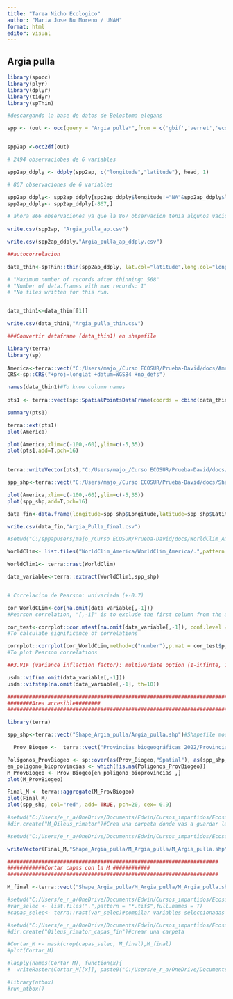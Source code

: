 ---
title: "Tarea Nicho Ecologico"
author: "Maria Jose Bu Moreno / UNAH"
format: html
editor: visual
---

::: panel-tabset

## Argia pulla

```{r}

library(spocc) 
library(plyr)
library(dplyr)
library(tidyr)
library(spThin)

```

```{r}
#descargando la base de datos de Belostoma elegans

spp <- (out <- occ(query = "Argia pulla*",from = c('gbif','vernet','ecoengine','idigbio','bison'),limit = 20000))


spp2ap <-occ2df(out)

# 2494 observaciobes de 6 variables 

spp2ap_ddply <- ddply(spp2ap, c("longitude","latitude"), head, 1)

# 867 observaciones de 6 variables

spp2ap_ddply<- spp2ap_ddply[spp2ap_ddply$longitude!="NA"&spp2ap_ddply$latitude!="NA",]
spp2ap_ddply<- spp2ap_ddply[-867,]

# ahora 866 observaciones ya que la 867 observacion tenia algunos vacios
  
write.csv(spp2ap, "Argia_pulla_ap.csv")

write.csv(spp2ap_ddply,"Argia_pulla_ap_ddply.csv")


```

```{r}
##autocorrelacion

data_thin<-spThin::thin(spp2ap_ddply, lat.col="latitude",long.col="longitude",thin.par=1,spec.col = "name",locs.thinned.list.return = TRUE,max.files = 1,write.files = FALSE,reps=1)

# "Maximum number of records after thinning: 568"
# "Number of data.frames with max records: 1"
# "No files written for this run.


data_thin1<-data_thin[[1]]

write.csv(data_thin1,"Argia_pulla_thin.csv")

###Convertir dataframe (data_thin1) en shapefile

library(terra)
library(sp)
  
America<-terra::vect("C:/Users/majo_/Curso ECOSUR/Prueba-David/docs/Americas/Americas.shp")
CRS<-sp::CRS("+proj=longlat +datum=WGS84 +no_defs")

names(data_thin1)#To know column names
  
pts1 <- terra::vect(sp::SpatialPointsDataFrame(coords = cbind(data_thin1$Longitude,data_thin1$Latitude),data_thin1,proj4string = CRS))

summary(pts1)

terra::ext(pts1)  
plot(America)

plot(America,xlim=c(-100,-60),ylim=c(-5,35))
plot(pts1,add=T,pch=16)

  
terra::writeVector(pts1,"C:/Users/majo_/Curso ECOSUR/Prueba-David/docs/Shape_Argia_pulla/Argia_pulla.shp",overwrite=T)

```

```{r}

spp_shp<-terra::vect("C:/Users/majo_/Curso ECOSUR/Prueba-David/docs/Shape_Argia_pulla/Argia_pulla.shp")

plot(America,xlim=c(-100,-60),ylim=c(-5,35))
plot(spp_shp,add=T,pch=16)

data_fin<-data.frame(longitude=spp_shp$Longitude,latitude=spp_shp$Latitude)

write.csv(data_fin,"Argia_Pulla_final.csv")

#setwd("C:/sppapUsers/majo_/Curso ECOSUR/Prueba-David/docs/WorldClim_America")

WorldClim<- list.files("WorldClim_America/WorldClim_America/.",pattern = "*.tif$",full.names = T)

WorldClim1<- terra::rast(WorldClim)

data_variable<-terra::extract(WorldClim1,spp_shp)


# Correlacion de Pearson: univariada (+-0.7)

cor_WorldCLim<-cor(na.omit(data_variable[,-1]))
#Pearson correlation, "[,-1]" is to exclude the first column from the analysis

cor_test<-corrplot::cor.mtest(na.omit(data_variable[,-1]), conf.level = 0.95)
#To calculate significance of correlations

corrplot::corrplot(cor_WorldCLim,method=c("number"),p.mat = cor_test$p, type = 'lower',diag=FALSE,insig="blank",addCoef.col ='black', number.cex = 0.8, order = 'AOE')
#To plot Pearson correlations

##3.VIF (variance inflaction factor): multivariate option (1-infinte, 1.5-10)

usdm::vif(na.omit(data_variable[,-1]))
usdm::vifstep(na.omit(data_variable[,-1], th=10))

###########################################################################
########Area accesible########
###########################################################################

library(terra)

spp_shp<-terra::vect("Shape_Argia_pulla/Argia_pulla.shp")#Shapefile modified in GIS software

  Prov_Biogeo <-  terra::vect("Provincias_biogeográficas_2022/Provincias_biogeográficas_2022/NeotropicMap_Geo.shp")

Poligonos_ProvBiogeo <- sp::over(as(Prov_Biogeo,"Spatial"), as(spp_shp,"Spatial") , fn = NULL)
en_poligono_bioprovincias <- which(!is.na(Poligonos_ProvBiogeo))
M_ProvBiogeo <- Prov_Biogeo[en_poligono_bioprovincias ,]
plot(M_ProvBiogeo)

Final_M <- terra::aggregate(M_ProvBiogeo)
plot(Final_M)
plot(spp_shp, col="red", add= TRUE, pch=20, cex= 0.9)

#setwd("C:/Users/e_r_a/OneDrive/Documents/Edwin/Cursos_impartidos/Ecosur_2024/Modulo_MNE/")
#dir.create("M_Oileus_rimator")#Crea una carpeta donde vas a guardar las áreas accesibles de cada especie (M)

#setwd("C:/Users/e_r_a/OneDrive/Documents/Edwin/Cursos_impartidos/Ecosur_2024/Modulo_MNE/M_Oileus_rimator/")

writeVector(Final_M,"Shape_Argia_pulla/M_Argia_pulla/M_Argia_pulla.shp",overwrite=T)

####################################################################
############Cortar capas con la M ############
####################################################################

M_final <-terra::vect("Shape_Argia_pulla/M_Argia_pulla/M_Argia_pulla.shp")

#setwd("C:/Users/e_r_a/OneDrive/Documents/Edwin/Cursos_impartidos/Ecosur_2024/Modulo_MNE/Variables")
#var_selec <- list.files(".",pattern = "*.tif$",full.names = T)
#capas_selec<- terra::rast(var_selec)#compilar variables seleccionadas

#setwd("C:/Users/e_r_a/OneDrive/Documents/Edwin/Cursos_impartidos/Ecosur_2024/Modulo_MNE")
#dir.create("Oileus_rimator_capas_fin")#crear una carpeta

#Cortar_M <- mask(crop(capas_selec, M_final),M_final)
#plot(Cortar_M)

#lapply(names(Cortar_M), function(x){
#  writeRaster(Cortar_M[[x]], paste0("C:/Users/e_r_a/OneDrive/Documents/Edwin/Cursos_impartidos/Ecosur_2024/Modulo_MNE/Oileus_rimator_capas_fin/",x,".asc"),overwrite=TRUE)})#Guardar capas recortadas

#library(ntbox)
#run_ntbox()

```
:::

